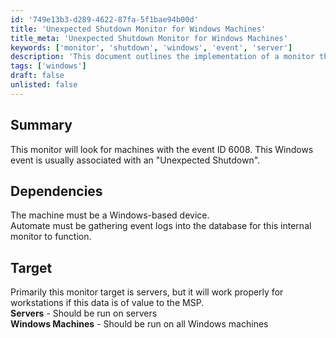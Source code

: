 ```yaml
---
id: '749e13b3-d289-4622-87fa-5f1bae94b00d'
title: 'Unexpected Shutdown Monitor for Windows Machines'
title_meta: 'Unexpected Shutdown Monitor for Windows Machines'
keywords: ['monitor', 'shutdown', 'windows', 'event', 'server']
description: 'This document outlines the implementation of a monitor that detects unexpected shutdowns on Windows machines by tracking event ID 6008. It details the dependencies required for the monitor to function effectively and identifies the target devices for monitoring, primarily focusing on servers but also applicable to workstations if necessary.'
tags: ['windows']
draft: false
unlisted: false
---
```

## Summary

This monitor will look for machines with the event ID 6008. This Windows event is usually associated with an "Unexpected Shutdown".

## Dependencies

The machine must be a Windows-based device.  
Automate must be gathering event logs into the database for this internal monitor to function.

## Target

Primarily this monitor target is servers, but it will work properly for workstations if this data is of value to the MSP.  
**Servers** - Should be run on servers  
**Windows Machines** - Should be run on all Windows machines  













